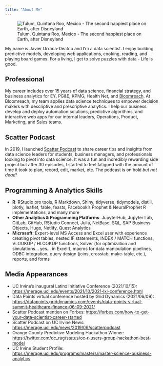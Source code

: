 ```yaml
---
title: "About Me"
---
```


![Tulum, Quintana Roo, Mexico - The second happiest place on Earth, after Disneyland](./images/Javier_Tulum.jpg)

My name is Javier Orraca-Deatcu and I'm a data scientist. I enjoy building predictive models, developing web applications, cooking, reading, and playing board games. For a living, I get to solve puzzles with data - Life is good.

## Professional

My career includes over 15 years of data science, financial strategy, and business analytics for EY, PG&E, KPMG, Health Net, and [Bloomreach](https://bloomreach.com/). At Bloomreach, my team applies data science techniques to empower decision makers with descriptive and prescriptive analytics. I help our business develop and deploy automation solutions, predictive algorithms, and interactive web apps for our internal leaders, Operations, Product, Marketing, and Sales teams.

## Scatter Podcast

In 2019, I launched [Scatter Podcast](https://soundcloud.com/scatterpodcast) to share career tips and insights from data science leaders for students, business managers, and professionals looking to pivot into data science. It was a fun and incredibly rewarding side project but after 30 episodes, I started to feel fatigued with the amount of time it took to plan, record, edit, market, etc. The podcast is on hold *but not dead!*

## Programming & Analytics Skills

-   **R**: RStudio pro tools, R Markdown, Shiny, tidyverse, tidymodels, distill, plotly, leaflet, fable, feasts, Facebook's Prophet & NeuralProphet R implementations, and many more
-   **Other Analytics & Programming Platforms**: JupyterHub, Jupyter Lab, GitLab, GitHub, RStudio Connect, Julia, NetBase, SQL, SAP Business Objects, Hugo, Netlify, Quest Analytics
-   **Microsoft**: Expert-level MS Access and Excel user with experience creating pivot tables, nested IF statements, INDEX / MATCH functions, VLOOKUP / HLOOKUP functions, Solver (for optimization and simulations... yes... in Excel!), macros for data manipulation pipelines, ODBC integration, query design (joins, crosstab, make-table, etc.), reports, and forms

## Media Appearances

-   UC Irvine's inaugural Latinx Initiative Conference (2021/10/15): <https://merage.uci.edu/events/2021/10/2021-lxi-conference.html>
-   Data Points virtual conference hosted by Grid Dynamics (2021/06/09): <https://datapoints.griddynamics.com/events/data-points-virtual-summit-healthcare-finance-06-09-2021/>
-   Scatter Podcast mention on Forbes: [https://forbes.com/how-to-get-your-data-scientist-career-started](https://forbes.com/sites/louiscolumbus/2019/04/14/how-to-get-your-data-scientist-career-started)
-   Scatter Podcast on UC Irvine News: [https://merage.uci.edu/news/2019/06/scatterpodcast](https://merage.uci.edu/news/2019/06/podcast-launched-by-merage-student-navigates-complex-field-of-data-analytics-and-science.html)
-   Orange County Predictive Modeling Hackathon Winner: [https://twitter.com/oc_rug/status/oc-r-users-group-hackathon-best-model](https://twitter.com/oc_rug/status/1130553620456300544?s=20)
-   UC Irvine Student Profile: [https://merage.uci.edu/programs/masters/master-science-business-analytics](https://merage.uci.edu/programs/masters/master-science-business-analytics/curriculum.html)

